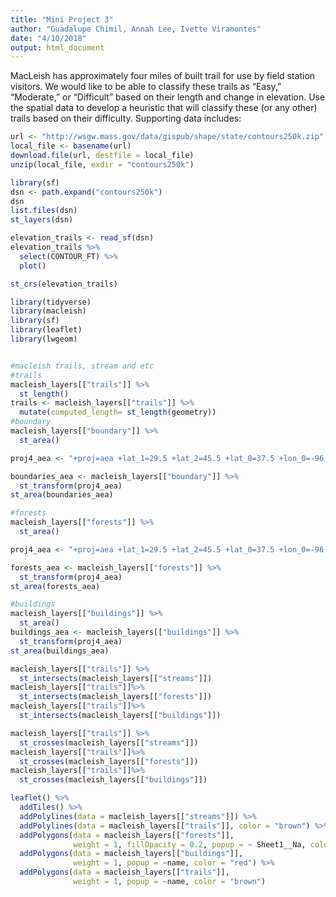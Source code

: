 ```yaml
---
title: "Mini Project 3"
author: "Guadalupe Chimil, Annah Lee, Ivette Viramontes"
date: "4/10/2018"
output: html_document
---
```

MacLeish has approximately four miles of built trail for use by field station visitors. We would like to be able to classify these trails as “Easy,” “Moderate,” or “Difficult” based on their length and change in elevation. Use the spatial data to develop a heuristic that will classify these (or any other) trails based on their difficulty.
Supporting data includes:


```r
url <- "http://wsgw.mass.gov/data/gispub/shape/state/contours250k.zip"
local_file <- basename(url)  
download.file(url, destfile = local_file)   
unzip(local_file, exdir = "contours250k")  
``` 

```r
library(sf)
dsn <- path.expand("contours250k")
dsn
list.files(dsn)
st_layers(dsn)

elevation_trails <- read_sf(dsn)
elevation_trails %>%
  select(CONTOUR_FT) %>%
  plot()

st_crs(elevation_trails) 

```

```r

library(tidyverse) 
library(macleish)  
library(sf) 
library(leaflet)
library(lwgeom)


#macleish trails, stream and etc
#trails
macleish_layers[["trails"]] %>%
  st_length()
trails <- macleish_layers[["trails"]] %>%
  mutate(computed_length= st_length(geometry))
#boundary
macleish_layers[["boundary"]] %>%
  st_area()

proj4_aea <- "+proj=aea +lat_1=29.5 +lat_2=45.5 +lat_0=37.5 +lon_0=-96 +x_0=0 +y_0=0 +ellps=GRS80 +datum=NAD83 +units=m +no_defs"

boundaries_aea <- macleish_layers[["boundary"]] %>%
  st_transform(proj4_aea)
st_area(boundaries_aea)

#forests
macleish_layers[["forests"]] %>%
  st_area()

proj4_aea <- "+proj=aea +lat_1=29.5 +lat_2=45.5 +lat_0=37.5 +lon_0=-96 +x_0=0 +y_0=0 +ellps=GRS80 +datum=NAD83 +units=m +no_defs"

forests_aea <- macleish_layers[["forests"]] %>%
  st_transform(proj4_aea)
st_area(forests_aea)

#buildings
macleish_layers[["buildings"]] %>%
  st_area()
buildings_aea <- macleish_layers[["buildings"]] %>%
  st_transform(proj4_aea)
st_area(buildings_aea)

macleish_layers[["trails"]] %>%
  st_intersects(macleish_layers[["streams"]]) 
macleish_layers[["trails"]]%>%
  st_intersects(macleish_layers[["forests"]]) 
macleish_layers[["trails"]]%>%
  st_intersects(macleish_layers[["buildings"]]) 

macleish_layers[["trails"]] %>%
  st_crosses(macleish_layers[["streams"]]) 
macleish_layers[["trails"]]%>%
  st_crosses(macleish_layers[["forests"]])
macleish_layers[["trails"]]%>%
  st_crosses(macleish_layers[["buildings"]])

leaflet() %>%
  addTiles() %>%
  addPolylines(data = macleish_layers[["streams"]]) %>%
  addPolylines(data = macleish_layers[["trails"]], color = "brown") %>%
  addPolygons(data = macleish_layers[["forests"]], 
              weight = 1, fillOpacity = 0.2, popup = ~ Sheet1__Na, color = "green") %>%
  addPolygons(data = macleish_layers[["buildings"]], 
              weight = 1, popup = ~name, color = "red") %>%
  addPolygons(data = macleish_layers[["trails"]], 
              weight = 1, popup = ~name, color = "brown")

```